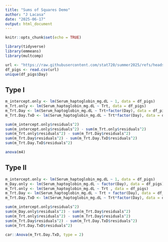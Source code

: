 ```yaml
---
title: "Sums of Squares Demo"
author: "J Lacasa"
date: "2025-06-17"
output: html_document
---
```


```r
knitr::opts_chunk$set(echo = TRUE)
```


```r
library(tidyverse)
library(emmeans)
library(multcomp)
```


```r
url <- "https://raw.githubusercontent.com/stat720/summer2025/refs/heads/main/data/blood_study_pigs.csv"
df_pigs <- read.csv(url)
unique(df_pigs$Day)
```

## Type I 
```r
m_intercept.only <- lm(Serum_haptoglobin_mg.dL ~ 1, data = df_pigs)
m_Trt.only <- lm(Serum_haptoglobin_mg.dL ~ Trt, data = df_pigs)
m_Trt.Day <- lm(Serum_haptoglobin_mg.dL ~ Trt+factor(Day), data = df_pigs)
m_Trt.Day.TxD <- lm(Serum_haptoglobin_mg.dL ~ Trt*factor(Day), data = df_pigs)

sum(m_intercept.only$residuals^2)
sum(m_intercept.only$residuals^2) - sum(m_Trt.only$residuals^2)
sum(m_Trt.only$residuals^2) - sum(m_Trt.Day$residuals^2)
sum(m_Trt.Day$residuals^2) - sum(m_Trt.Day.TxD$residuals^2)
sum(m_Trt.Day.TxD$residuals^2)
```

```r
anova(m4)
```

## Type II 

```r
m_intercept.only <- lm(Serum_haptoglobin_mg.dL ~ 1, data = df_pigs)
m_Day.only <- lm(Serum_haptoglobin_mg.dL ~ factor(Day), data = df_pigs)
m_Trt.only <- lm(Serum_haptoglobin_mg.dL ~ Trt , data = df_pigs)
m_Trt.Day <- lm(Serum_haptoglobin_mg.dL ~ Trt + factor(Day), data = df_pigs)
m_Trt.Day.TxD <- lm(Serum_haptoglobin_mg.dL ~ Trt*factor(Day), data = df_pigs)

sum(m_intercept.only$residuals^2)
sum(m_Day.only$residuals^2) - sum(m_Trt.Day$residuals^2)
sum(m_Trt.only$residuals^2) - sum(m_Trt.Day$residuals^2)
sum(m_Trt.Day$residuals^2) - sum(m_Trt.Day.TxD$residuals^2)
sum(m_Trt.Day.TxD$residuals^2)
```


```r
car::Anova(m_Trt.Day.TxD, type = 2)
```

